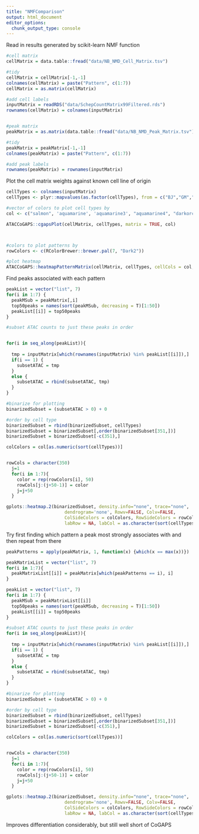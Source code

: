 ```yaml
---
title: "NMFComparison"
output: html_document
editor_options: 
  chunk_output_type: console
---
```


Read in results generated by scikit-learn NMF function
```r
#cell matrix
cellMatrix = data.table::fread("data/NB_NMD_Cell_Matrix.tsv")

#tidy
cellMatrix = cellMatrix[-1,-1]
colnames(cellMatrix) = paste("Pattern", c(1:7))
cellMatrix = as.matrix(cellMatrix)

#add cell labels 
inputMatrix = readRDS("data/SchepCountMatrix99Filtered.rds")
rownames(cellMatrix) = colnames(inputMatrix)


#peak matrix
peakMatrix = as.matrix(data.table::fread("data/NB_NMD_Peak_Matrix.tsv"))

#tidy
peakMatrix = peakMatrix[-1,-1]
colnames(peakMatrix) = paste("Pattern", c(1:7))

#add peak labels
rownames(peakMatrix) = rownames(inputMatrix)
```


Plot the cell matrix weights against known cell line of origin
```r
cellTypes <- colnames(inputMatrix)
cellTypes <- plyr::mapvalues(as.factor(cellTypes), from = c("BJ","GM","GM12878","GM12878rep2","H1ESC","HL60","K562","LMPP","PB1022"   ,"SU070","SU353","TF1"), to = c("Fibroblasts", "GMLCL 1","GMLCL 2 Rep1","GMLCL 2 Rep2","H1ESCs","HL60 Leukemia","K562 Erythroleukemia","LMPP","Monocyte","AML Patient 070","AML Patient 353","TF1 Erythroblast"))

#vector of colors to plot cell types by
col <- c("salmon", 'aquamarine', 'aquamarine3', "aquamarine4", "darkorchid1", 'limegreen', "magenta", "orangered", "darkgreen", "darkred", "red3", "darkorange")

ATACCoGAPS::cgapsPlot(cellMatrix, cellTypes, matrix = TRUE, col)



#colors to plot patterns by
rowColors <- c(RColorBrewer::brewer.pal(7, "Dark2"))

#plot heatmap
ATACCoGAPS::heatmapPatternMatrix(cellMatrix, cellTypes, cellCols = col, rowColors = rowColors, col = viridis::magma(n=19), matrix = TRUE)

```


Find peaks associated with each pattern
```r
peakList = vector("list", 7)
for(i in 1:7) {
  peakMSub = peakMatrix[,i]
  top50peaks = names(sort(peakMSub, decreasing = T)[1:50])
  peakList[[i]] = top50peaks
}

#subset ATAC counts to just these peaks in order


for(i in seq_along(peakList)){
  
  tmp = inputMatrix[which(rownames(inputMatrix) %in% peakList[[i]]),]
  if(i == 1) {
    subsetATAC = tmp
  }
  else {
    subsetATAC = rbind(subsetATAC, tmp)
  }
}

#binarize for plotting
binarizedSubset = (subsetATAC > 0) + 0

#order by cell type
binarizedSubset = rbind(binarizedSubset, cellTypes)
binarizedSubset = binarizedSubset[,order(binarizedSubset[351,])]
binarizedSubset = binarizedSubset[-c(351),]

colColors = col[as.numeric(sort(cellTypes))]


rowCols = character(350)
  j=1
  for(i in 1:7){
    color = rep(rowColors[i], 50)
    rowCols[j:(j+50-1)] = color
    j=j+50
  }

gplots::heatmap.2(binarizedSubset, density.info="none", trace="none",
                      dendrogram='none', Rowv=FALSE, Colv=FALSE,
                      ColSideColors = colColors, RowSideColors = rowCols,
                      labRow = NA, labCol = as.character(sort(cellTypes)), col = viridis::plasma(n = 2))
```


Try first finding which pattern a peak most strongly associates with and then repeat from there
```r
peakPatterns = apply(peakMatrix, 1, function(x) {which(x == max(x))})

peakMatrixList = vector("list", 7)
for(i in 1:7){
  peakMatrixList[[i]] = peakMatrix[which(peakPatterns == i), i]
}

peakList = vector("list", 7)
for(i in 1:7) {
  peakMSub = peakMatrixList[[i]]
  top50peaks = names(sort(peakMSub, decreasing = T)[1:50])
  peakList[[i]] = top50peaks
}

#subset ATAC counts to just these peaks in order
for(i in seq_along(peakList)){
  
  tmp = inputMatrix[which(rownames(inputMatrix) %in% peakList[[i]]),]
  if(i == 1) {
    subsetATAC = tmp
  }
  else {
    subsetATAC = rbind(subsetATAC, tmp)
  }
}

#binarize for plotting
binarizedSubset = (subsetATAC > 0) + 0

#order by cell type
binarizedSubset = rbind(binarizedSubset, cellTypes)
binarizedSubset = binarizedSubset[,order(binarizedSubset[351,])]
binarizedSubset = binarizedSubset[-c(351),]

colColors = col[as.numeric(sort(cellTypes))]


rowCols = character(350)
  j=1
  for(i in 1:7){
    color = rep(rowColors[i], 50)
    rowCols[j:(j+50-1)] = color
    j=j+50
  }

gplots::heatmap.2(binarizedSubset, density.info="none", trace="none",
                      dendrogram='none', Rowv=FALSE, Colv=FALSE,
                      ColSideColors = colColors, RowSideColors = rowCols,
                      labRow = NA, labCol = as.character(sort(cellTypes)), col = viridis::plasma(n = 2))
```
Improves differentiation considerably, but still well short of CoGAPS


